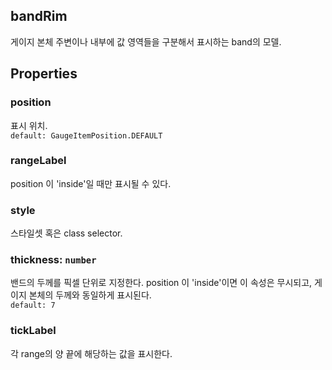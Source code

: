 ## bandRim
게이지 본체 주변이나 내부에 값 영역들을 구분해서 표시하는 band의 모델.
## Properties

### position
표시 위치.  
`default: GaugeItemPosition.DEFAULT`  

### rangeLabel
position 이 'inside'일 때만 표시될 수 있다.  

### style
스타일셋 혹은 class selector.  

### thickness: `number`
밴드의 두께를 픽셀 단위로 지정한다.
 position 이 'inside'이면 이 속성은 무시되고, 게이지 본체의 두께와 동일하게 표시된다.  
`default: 7`  

### tickLabel
각 range의 양 끝에 해당하는 값을 표시한다.  
